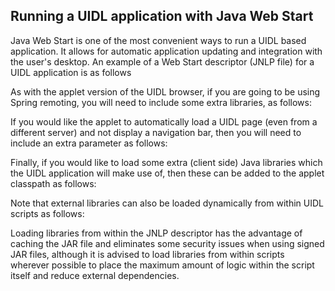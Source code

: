 ==Running a UIDL application with Java Web Start==

Java Web Start is one of the most convenient ways to run a UIDL based application. It allows for automatic application updating and integration with the user's desktop. An example of a Web Start descriptor (JNLP file) for a UIDL application is as follows

{{{<?xml version="1.0" encoding="utf-8"?>
<!-- JNLP File for UIDL Browser -->
<jnlp
  spec="1.0+"
  codebase="http://www.uidl.net/browser/"
  href="uidl.jnlp">
  <information>
    <title>UIDL Browser</title>
    <vendor>www.uidl.net</vendor>
    <homepage href="docs/help.html"/>
    <description>UIDL Browser</description>
    <description kind="short">A browser for displaying rich client
    applications written in the UIDL syntax.</description>
    <icon href="images/logo.jpg"/>
    <offline-allowed/>
    <shortcut>
      <desktop/>
      <menu submenu="UIDL"/>
    </shortcut>
  </information>
  <security>
    <all-permissions/>
  </security>
  <resources>
    <j2se version="1.3+"/>
    <jar href="uidl.jar" download="eager"/>
    <jar href="js.jar" download="eager"/>
  </resources>
  <application-desc main-class="net.uidl.Browser">
  </application-desc>
</jnlp>}}}

As with the applet version of the UIDL browser, if you are going to be using Spring remoting, you will need to include some extra libraries, as follows: 

{{{<jar href="js.jar" download="eager"/>
<jar href="spring-client.jar" download="lazy"/>
</resources>}}}

If you would like the applet to automatically load a UIDL page (even from a different server) and not display a navigation bar, then you will need to include an extra parameter as follows: 

{{{</resources>
<application-desc main-class="net.uidl.Browser">
  <argument>http://localhost:8080/uidl/admin/admin.uidl</argument>
</application-desc>}}}

Finally, if you would like to load some extra (client side) Java libraries which the UIDL application will make use of, then these can be added to the applet classpath as follows: 

{{{  <j2se version="1.3+"/>
  <jar href="uidl.jar" download="eager"/>
  <jar href="js.jar" download="eager"/>
  <jar href="TableLayout.jar" download="lazy"/>
</resources>}}}

Note that external libraries can also be loaded dynamically from within UIDL scripts as follows: 

{{{browser.loadRemoteLibrary("myclientlib.jar");}}}

Loading libraries from within the JNLP descriptor has the advantage of caching the JAR file and eliminates some security issues when using signed JAR files, although it is advised to load libraries from within scripts wherever possible to place the maximum amount of logic within the script itself and reduce external dependencies. 